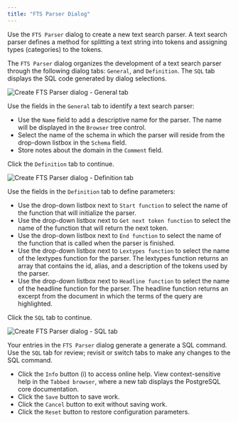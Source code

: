 ```yaml
---
title: "FTS Parser Dialog"
---
```


<div id="fts_parser_dialog" class="registered_link"></div>


Use the `FTS Parser` dialog to create a new text search parser. A text search parser defines a method for splitting a text string into tokens and assigning types (categories) to the tokens.

The `FTS Parser` dialog organizes the development of a text search parser through the following dialog tabs: `General`, and `Definition`. The `SQL` tab displays the SQL code generated by dialog selections.

![Create FTS Parser dialog - General tab](../../images/fts_parser_general.png)

Use the fields in the `General` tab to identify a text search parser:

-   Use the `Name` field to add a descriptive name for the parser. The name will be displayed in the `Browser` tree control.
-   Select the name of the schema in which the parser will reside from the drop-down listbox in the `Schema` field.
-   Store notes about the domain in the `Comment` field.

Click the `Definition` tab to continue.

![Create FTS Parser dialog - Definition tab](../../images/fts_parser_definition.png)

Use the fields in the `Definition` tab to define parameters:

-   Use the drop-down listbox next to `Start function` to select the name of the function that will initialize the parser.
-   Use the drop-down listbox next to `Get next token function` to select the name of the function that will return the next token.
-   Use the drop-down listbox next to `End function` to select the name of the function that is called when the parser is finished.
-   Use the drop-down listbox next to `Lextypes function` to select the name of the lextypes function for the parser. The lextypes function returns an array that contains the id, alias, and a description of the tokens used by the parser.
-   Use the drop-down listbox next to `Headline function` to select the name of the headline function for the parser. The headline function returns an excerpt from the document in which the terms of the query are highlighted.

Click the `SQL` tab to continue.

![Create FTS Parser dialog - SQL tab](../../images/fts_parser_sql.png)

Your entries in the `FTS Parser` dialog generate a generate a SQL command. Use the `SQL` tab for review; revisit or switch tabs to make any changes to the SQL command.

-   Click the `Info` button (i) to access online help. View context-sensitive help in the `Tabbed browser`, where a new tab displays the PostgreSQL core documentation.
-   Click the `Save` button to save work.
-   Click the `Cancel` button to exit without saving work.
-   Click the `Reset` button to restore configuration parameters.
